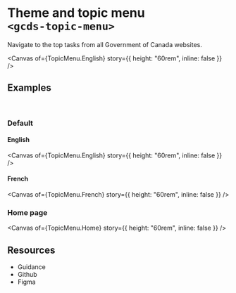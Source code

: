 
<Meta of={TopicMenu} name="Overview" />

# Theme and topic menu<br/>`<gcds-topic-menu>`

Navigate to the top tasks from all Government of Canada websites.

<Canvas
  of={TopicMenu.English}
  story={{ height: "60rem", inline: false }}
/>

## Examples
<br/>

### Default

#### English

<Canvas
  of={TopicMenu.English}
  story={{ height: "60rem", inline: false }}
/>

#### French

<Canvas
  of={TopicMenu.French}
  story={{ height: "60rem", inline: false }}
/>

### Home page

<Canvas
  of={TopicMenu.Home}
  story={{ height: "60rem", inline: false }}
/>

## Resources

<ul>
  <li>
    <gcds-button type="link" button-style="text-only" href="https://design-system.alpha.canada.ca/en/components/theme-topic-menu/" target="_blank">Guidance</gcds-button>
  </li>
  <li>
    <gcds-button type="link" button-style="text-only" href="https://github.com/cds-snc/gcds-components/tree/main/packages/web/src/components/gcds-topic-men" target="_blank">Github</gcds-button>
  </li>
  <li>
    <gcds-button type="link" button-style="text-only" href="https://www.figma.com/file/mh2maMG2NBtk41k1O1UGHV/Canadian-Digital-Service%E2%80%A8---GC-Design-System?type=design&node-id=7301-1409&mode=design&t=QC9vPhyviCSe8v0s-0" target="_blank">Figma</gcds-button>
  </li>
</ul>
